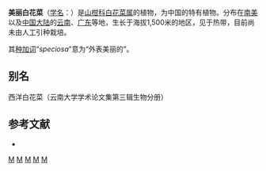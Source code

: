 {{Speciesbox
| taxon = Cleome speciosa
| authority = Raf., 1817
}}

'''美丽白花菜'''（[[学名|学名]]：{{lang|la|''Cleome speciosa''}}）是[[山柑科|山柑科]][[白花菜属|白花菜属]]的植物，为中国的特有植物。分布在[[南美|南美]]以及[[中国大陆|中国大陆]]的[[云南|云南]]、[[广东|广东]]等地，生长于海拔1,500米的地区，见于热带，目前尚未由人工引种栽培。

其[[种加词|种加词]]“''speciosa''”意为“外表美丽的”。

== 别名 ==
西洋白花菜（云南大学学术论文集第三辑生物分册）

== 参考文献 ==
<div class="references-small">
* {{cite web| url =http://www.bioinfo.cn/db05/KmzwSpecies.php?action=view&id=3783| title =美丽白花菜| work =《中国高等植物数据库全库》| publisher =中国科学院微生物研究所| author =昆明植物研究所| accessdate =2009-02-25| deadurl =yes| archiveurl =https://web.archive.org/web/20160305030538/http://www.bioinfo.cn/db05/KmzwSpecies.php?action=view&id=3783| archivedate =2016-03-05}}
</div>
{{Taxonbar|from=Q15230772}}

[[Category:白花菜属|M]]
[[Category:1817年描述的植物|M]]
[[Category:中国特有植物|M]]
[[Category:云南植物|M]]
[[Category:广东南植物|M]]


{{植物小作品}}